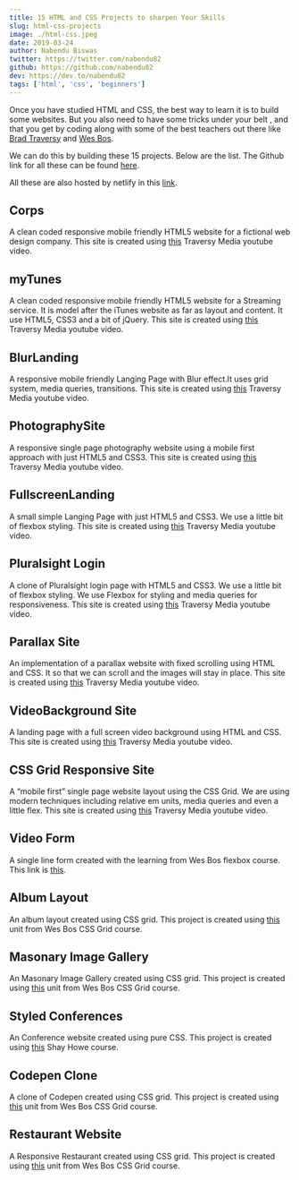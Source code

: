 ```yaml
---
title: 15 HTML and CSS Projects to sharpen Your Skills
slug: html-css-projects
image: ./html-css.jpeg
date: 2019-03-24
author: Nabendu Biswas
twitter: https://twitter.com/nabendu82
github: https://github.com/nabendu82
dev: https://dev.to/nabendu82
tags: ['html', 'css', 'beginners']
---
```

Once you have studied HTML and CSS, the best way to learn it is to build some websites. But you also need to have some tricks under your belt , and that you get by coding along with some of the best teachers out there like [Brad Traversy](https://www.youtube.com/channel/UC29ju8bIPH5as8OGnQzwJyA) and [Wes Bos](https://wesbos.com/).

We can do this by building these 15 projects. Below are the list. The Github link for all these can be found [here](https://github.com/nabendu82/WebDesigns).

All these are also hosted by netlify in this [link](https://jolly-kalam-23776e.netlify.com/).

## Corps

A clean coded responsive mobile friendly HTML5 website for a fictional web design company. This site is created using [this](https://www.youtube.com/watch?v=Wm6CUkswsNw&list=PLillGF-RfqbZTASqIqdvm1R5mLrQq79CU&index=3) Traversy Media youtube video.

## myTunes

A clean coded responsive mobile friendly HTML5 website for a Streaming service. It is model after the iTunes website as far as layout and content. It use HTML5, CSS3 and a bit of jQuery. This site is created using [this](https://www.youtube.com/watch?v=GJXXf3_dcng&t=177s) Traversy Media youtube video.

## BlurLanding

A responsive mobile friendly Langing Page with Blur effect.It uses grid system, media queries, transitions. This site is created using [this](https://www.youtube.com/watch?v=HZv8YHYUHTU&index=5&list=PLillGF-RfqbZTASqIqdvm1R5mLrQq79CU) Traversy Media youtube video.

## PhotographySite

A responsive single page photography website using a mobile first approach with just HTML5 and CSS3. This site is created using [this](https://www.youtube.com/watch?v=XsEnj-1hG2o&index=6&list=PLillGF-RfqbZTASqIqdvm1R5mLrQq79CU) Traversy Media youtube video.

## FullscreenLanding

A small simple Langing Page with just HTML5 and CSS3. We use a little bit of flexbox styling. This site is created using [this](https://www.youtube.com/watch?v=hVdTQWASliE&list=PLillGF-RfqbZTASqIqdvm1R5mLrQq79CU&index=9) Traversy Media youtube video.

## Pluralsight Login

A clone of Pluralsight login page with HTML5 and CSS3. We use a little bit of flexbox styling. We use Flexbox for styling and media queries for responsiveness. This site is created using [this](https://www.youtube.com/watch?v=wIx1O5Y5EB4&index=10&list=PLillGF-RfqbZTASqIqdvm1R5mLrQq79CU) Traversy Media youtube video.

## Parallax Site

An implementation of a parallax website with fixed scrolling using HTML and CSS. It so that we can scroll and the images will stay in place. This site is created using [this](https://www.youtube.com/watch?v=JttTcnidSdQ&index=11&list=PLillGF-RfqbZTASqIqdvm1R5mLrQq79CU) Traversy Media youtube video.

## VideoBackground Site

A landing page with a full screen video background using HTML and CSS. This site is created using [this](https://www.youtube.com/watch?v=Xy3GlrddZFI&list=PLillGF-RfqbZTASqIqdvm1R5mLrQq79CU&index=33) Traversy Media youtube video.

## CSS Grid Responsive Site

A “mobile first” single page website layout using the CSS Grid. We are using modern techniques including relative em units, media queries and even a little flex. This site is created using [this](https://www.youtube.com/watch?v=M3qBpPw77qo&index=35&list=PLillGF-RfqbZTASqIqdvm1R5mLrQq79CU) Traversy Media youtube video.

## Video Form

A single line form created with the learning from Wes Bos flexbox course. This link is [this](https://courses.wesbos.com/account/access/5ae5513242c2397eec320e27/view/195971710).

## Album Layout

An album layout created using CSS grid. This project is created using [this](https://courses.wesbos.com/account/access/5ae5513242c2397eec320e27/view/195971710) unit from Wes Bos CSS Grid course.

## Masonary Image Gallery

An Masonary Image Gallery created using CSS grid. This project is created using [this](https://courses.wesbos.com/account/access/5aefd10bf8bd797afd2669c7/view/249560994) unit from Wes Bos CSS Grid course.

## Styled Conferences

An Conference website created using pure CSS. This project is created using [this](https://learn.shayhowe.com/html-css/) Shay Howe course.

## Codepen Clone

A clone of Codepen created using CSS grid. This project is created using [this](https://courses.wesbos.com/account/access/5aefd10bf8bd797afd2669c7/view/249565560) unit from Wes Bos CSS Grid course.

## Restaurant Website

A Responsive Restaurant created using CSS grid. This project is created using [this](https://courses.wesbos.com/account/access/5aefd10bf8bd797afd2669c7/view/249566909) unit from Wes Bos CSS Grid course.
